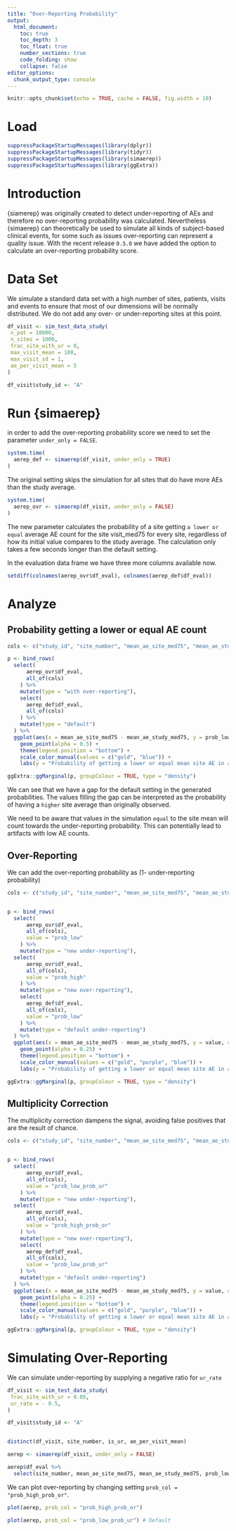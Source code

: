 ```yaml
---
title: "Over-Reporting Probability"
output:
  html_document:
    toc: true
    toc_depth: 3
    toc_float: true
    number_sections: true
    code_folding: show
    collapse: false
editor_options:
  chunk_output_type: console
---
```


```r
knitr::opts_chunk$set(echo = TRUE, cache = FALSE, fig.width = 10)
```

# Load
```r
suppressPackageStartupMessages(library(dplyr))
suppressPackageStartupMessages(library(tidyr))
suppressPackageStartupMessages(library(simaerep))
suppressPackageStartupMessages(library(ggExtra))
```

# Introduction

{siamerep} was originally created to detect under-reporting of AEs and therefore no over-reporting probability was calculated. Nevertheless {simaerep} can theoretically be used to simulate all kinds of subject-based clinical events, for some such as issues over-reporting can represent a quality issue.  With the recent release `0.5.0` we have added the option to calculate an over-reporting probability score.

# Data Set

We simulate a standard data set with a high number of sites, patients, visits and events to ensure that most of our dimensions will be normally distributed. We do not add any over- or under-reporting sites at this point.

```r
df_visit <- sim_test_data_study(
 n_pat = 10000,
 n_sites = 1000,
 frac_site_with_ur = 0,
 max_visit_mean = 100,
 max_visit_sd = 1,
 ae_per_visit_mean = 5
)

df_visit$study_id <- "A"
```

# Run {simaerep}

in order to add the over-reporting probability score we need to set the parameter `under_only = FALSE`.

```r
system.time(
  aerep_def <- simaerep(df_visit, under_only = TRUE)
)
```

The original setting skips the simulation for all sites that do have more AEs than the study average.

```r
system.time(
  aerep_ovr <- simaerep(df_visit, under_only = FALSE)
)
```

The new parameter calculates the probability of a site getting `a lower or equal` average AE count for the site visit_med75 for every site, regardless of how its initial value compares to the study average. The calculation only takes a few seconds longer than the default setting.

In the evaluation data frame we have three more columns available now.

```r
setdiff(colnames(aerep_ovr$df_eval), colnames(aerep_def$df_eval))
```

# Analyze

## Probability getting a lower or equal AE count


```r

cols <- c("study_id", "site_number", "mean_ae_site_med75", "mean_ae_study_med75", "prob_low")

p <- bind_rows(
  select(
      aerep_ovr$df_eval,
      all_of(cols)
    ) %>%
    mutate(type = "with over-reporting"),
    select(
      aerep_def$df_eval,
      all_of(cols)
    ) %>%
    mutate(type = "default")
  ) %>%
  ggplot(aes(x = mean_ae_site_med75 - mean_ae_study_med75, y = prob_low, color = type)) +
    geom_point(alpha = 0.5) +
    theme(legend.position = "bottom") +
    scale_color_manual(values = c("gold", "blue")) +
    labs(y = "Probability of getting a lower or equal mean site AE in a 1000x simulation")

ggExtra::ggMarginal(p, groupColour = TRUE, type = "density")
```


We can see that we have a gap for the default setting in the generated probabilities. The values filling the gap can be interpreted as the probability of having a `higher` site average than originally observed.

We need to be aware that values in the simulation `equal` to the site mean will count towards the under-reporting probability. This can potentially lead to artifacts with low AE counts.

## Over-Reporting

We can add the over-reporting probability as (1- under-reporting probability)

```r

cols <- c("study_id", "site_number", "mean_ae_site_med75", "mean_ae_study_med75")


p <- bind_rows(
  select(
      aerep_ovr$df_eval,
      all_of(cols),
      value = "prob_low"
    ) %>%
    mutate(type = "new under-reporting"),
  select(
      aerep_ovr$df_eval,
      all_of(cols),
      value = "prob_high"
    ) %>%
    mutate(type = "new over-reporting"),
    select(
      aerep_def$df_eval,
      all_of(cols),
      value = "prob_low"
    ) %>%
    mutate(type = "default under-reporting")
  ) %>%
  ggplot(aes(x = mean_ae_site_med75 - mean_ae_study_med75, y = value, color = type)) +
    geom_point(alpha = 0.25) +
    theme(legend.position = "bottom") +
    scale_color_manual(values = c("gold", "purple", "blue")) +
    labs(y = "Probability of getting a lower or equal mean site AE in a 1000x simulation")

ggExtra::ggMarginal(p, groupColour = TRUE, type = "density")
```

## Multiplicity Correction

The multiplicity correction dampens the signal, avoiding false positives that are the result of chance.

```r

cols <- c("study_id", "site_number", "mean_ae_site_med75", "mean_ae_study_med75")


p <- bind_rows(
  select(
      aerep_ovr$df_eval,
      all_of(cols),
      value = "prob_low_prob_ur"
    ) %>%
    mutate(type = "new under-reporting"),
  select(
      aerep_ovr$df_eval,
      all_of(cols),
      value = "prob_high_prob_or"
    ) %>%
    mutate(type = "new over-reporting"),
    select(
      aerep_def$df_eval,
      all_of(cols),
      value = "prob_low_prob_ur"
    ) %>%
    mutate(type = "default under-reporting")
  ) %>%
  ggplot(aes(x = mean_ae_site_med75 - mean_ae_study_med75, y = value, color = type)) +
    geom_point(alpha = 0.25) +
    theme(legend.position = "bottom") +
    scale_color_manual(values = c("gold", "purple", "blue")) +
    labs(y = "Probability of getting a lower or equal mean site AE in a 1000x simulation")

ggExtra::ggMarginal(p, groupColour = TRUE, type = "density")
```

# Simulating Over-Reporting

We can simulate under-reporting by supplying a negative ratio for `ur_rate`

```r
df_visit <- sim_test_data_study(
 frac_site_with_ur = 0.05,
 ur_rate = - 0.5,
)

df_visit$study_id <- "A"


distinct(df_visit, site_number, is_ur, ae_per_visit_mean)
```


```r
aerep <- simaerep(df_visit, under_only = FALSE)
```

```r
aerep$df_eval %>%
  select(site_number, mean_ae_site_med75, mean_ae_study_med75, prob_low_prob_ur, prob_high_prob_or)
```

We can plot over-reporting by changing setting `prob_col = "prob_high_prob_or"`.

```r
plot(aerep, prob_col = "prob_high_prob_or")

plot(aerep, prob_col = "prob_low_prob_ur") # Default
```

